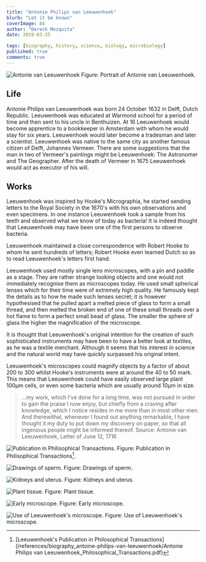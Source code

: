 ```yaml
---
title: "Antonie Philips van Leeuwenhoek"
blurb: "Let it be known"
coverImage: 84
author: "Dereck Mezquita"
date: 2019-03-25

tags: [biography, history, science, biology, microbiology]
published: true
comments: true
---
```


![Antonie van Leeuwenhoek](/references/biography_antoine-philips-van-leeuwenhoek/portraitLeeuwenhoek.png)
Figure: Portrait of Antonie van Leeuwenhoek.

## Life

Antonie Philips van Leeuwenhoek was born 24 October 1632 in Delft, Dutch Republic. Leeuwenhoek was educated at Warmond school for a period of time and then sent to his uncle in Benthuizen. At 16 Leeuwenhoek would become apprentice to a bookkeeper in Amsterdam with whom he would stay for six years. Leeuwenhoek would later become a tradesman and later a scientist. Leeuwenhoek was native to the same city as another famous citizen of Delft, Johannes Vermeer. There are some suggestions that the man in two of Vermeer's paintings might be Leeuwenhoek: The Astronomer and The Geographer. After the death of Vermeer in 1675 Leeuwenhoek would act as executor of his will.

## Works

Leeuwenhoek was inspired by Hooke's Micrographia, he started sending letters to the Royal Society in the 1670's with his own observations and even specimens. In one instance Leeuwenhoek took a sample from his teeth and observed what we know of today as bacteria! It is indeed thought that Leeuwenhoek may have been one of the first persons to observe bacteria.

Leeuwenhoek maintained a close correspondence with Robert Hooke to whom he sent hundreds of letters; Robert Hooke even learned Dutch so as to read Leeuwenhoek's letters first hand.

Leeuwenhoek used mostly single lens microscopes, with a pin and paddle as a stage. They are rather strange looking objects and one would not immediately recognise them as microscopes today. He used small spherical lenses which for their time were of extremely high quality. He famously kept the details as to how he made such lenses secret; it is however hypothesised that he pulled apart a melted piece of glass to form a small thread, and then melted the broken end of one of these small threads over a hot flame to form a perfect small bead of glass. The smaller the sphere of glass the higher the magnification of the microscope.

It is thought that Leeuwenhoek's original intention for the creation of such sophisticated instruments may have been to have a better look at textiles, as he was a textile merchant. Although it seems that his interest in science and the natural world may have quickly surpassed his original intent.

Leeuwenhoek's microscopes could magnify objects by a factor of about 200 to 300 whilst Hooke's instruments were at around the 40 to 50 mark. This means that Leeuwenhoek could have easily observed large plant 100μm cells, or even some bacteria which are usually around 10μm in size.

> ...my work, which I've done for a long time, was not pursued in order to gain the praise I now enjoy, but chiefly from a craving after knowledge, which I notice resides in me more than in most other men. And therewithal, whenever I found out anything remarkable, I have thought it my duty to put down my discovery on paper, so that all ingenious people might be informed thereof.
Source: Antonie van Leeuwenhoek, Letter of June 12, 1716

![Publication in Philisophical Transactions.](/references/biography_antoine-philips-van-leeuwenhoek/leeuwenhoek1.png)
Figure: Publication in Philisophical Transactions[^1].

![Drawings of sperm.](/references/biography_antoine-philips-van-leeuwenhoek/leeuwenhoek2.png)
Figure: Drawings of sperm.

![Kidneys and uterus.](/references/biography_antoine-philips-van-leeuwenhoek/leeuwenhoek3.png)
Figure: Kidneys and uterus.

![Plant tissue.](/references/biography_antoine-philips-van-leeuwenhoek/leeuwenhoek4.png)
Figure: Plant tissue.

![Early microscope.](/references/biography_antoine-philips-van-leeuwenhoek/leeuwenhoek5.png)
Figure: Early microscope.

![Use of Leeuwenhoek's microscope.](/references/biography_antoine-philips-van-leeuwenhoek/leeuwenhoek6.png)
Figure: Use of Leeuwenhoek's microscope.


[^1]: [Leeuwenhoek's Publication in Philosophical Transactions](/references/biography_antoine-philips-van-leeuwenhoek/Antonie Philips van Leeuwenhoek_Philosophical_Transactions.pdf)